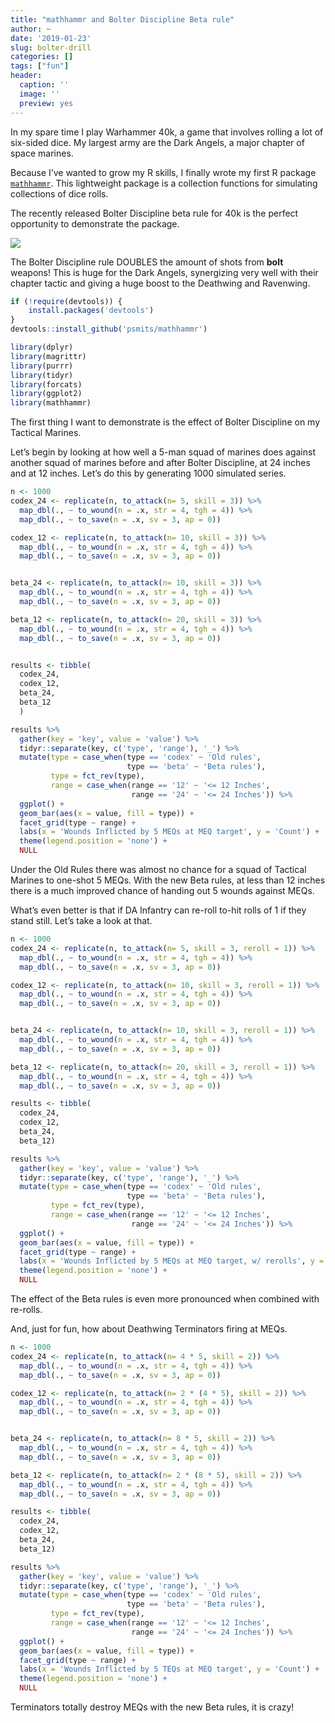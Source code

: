 ```yaml
---
title: "mathhammr and Bolter Discipline Beta rule"
author: ~
date: '2019-01-23'
slug: bolter-drill
categories: []
tags: ["fun"]
header:
  caption: ''
  image: ''
  preview: yes
---
```



In my spare time I play Warhammer 40k, a game that involves rolling a lot of six-sided dice. My largest army are the Dark Angels, a major chapter of space marines.

Because I've wanted to grow my R skills, I finally wrote my first R package [`mathhammr`](https://github.com/psmits/mathhammr). This lightweight package is a collection functions for simulating collections of dice rolls.

The recently released Bolter Discipline beta rule for 40k is the perfect opportunity to demonstrate the package. 

![](/img/bolter_disc.jpg)

The Bolter Discipline rule DOUBLES the amount of shots from **bolt** weapons! This is huge for the Dark Angels, synergizing very well with their chapter tactic and giving a huge boost to the Deathwing and Ravenwing.


```r
if (!require(devtools)) {
    install.packages('devtools')
}
devtools::install_github('psmits/mathhammr')
```

```r
library(dplyr)
library(magrittr)
library(purrr)
library(tidyr)
library(forcats)
library(ggplot2)
library(mathhammr)
```


The first thing I want to demonstrate is the effect of Bolter Discipline on my Tactical Marines.

Let's begin by looking at how well a 5-man squad of marines does against another squad of marines before and after Bolter Discipline, at 24 inches and at 12 inches. Let's do this by generating 1000 simulated series.

```r
n <- 1000
codex_24 <- replicate(n, to_attack(n= 5, skill = 3)) %>%
  map_dbl(., ~ to_wound(n = .x, str = 4, tgh = 4)) %>%
  map_dbl(., ~ to_save(n = .x, sv = 3, ap = 0))

codex_12 <- replicate(n, to_attack(n= 10, skill = 3)) %>%
  map_dbl(., ~ to_wound(n = .x, str = 4, tgh = 4)) %>%
  map_dbl(., ~ to_save(n = .x, sv = 3, ap = 0))


beta_24 <- replicate(n, to_attack(n= 10, skill = 3)) %>%
  map_dbl(., ~ to_wound(n = .x, str = 4, tgh = 4)) %>%
  map_dbl(., ~ to_save(n = .x, sv = 3, ap = 0))

beta_12 <- replicate(n, to_attack(n= 20, skill = 3)) %>%
  map_dbl(., ~ to_wound(n = .x, str = 4, tgh = 4)) %>%
  map_dbl(., ~ to_save(n = .x, sv = 3, ap = 0))


results <- tibble(
  codex_24,
  codex_12,
  beta_24,
  beta_12
  )

results %>%
  gather(key = 'key', value = 'value') %>%
  tidyr::separate(key, c('type', 'range'), '_') %>%
  mutate(type = case_when(type == 'codex' ~ 'Old rules',
                          type == 'beta' ~ 'Beta rules'),
         type = fct_rev(type),
         range = case_when(range == '12' ~ '<= 12 Inches',
                           range == '24' ~ '<= 24 Inches')) %>%
  ggplot() +
  geom_bar(aes(x = value, fill = type)) +
  facet_grid(type ~ range) +
  labs(x = 'Wounds Inflicted by 5 MEQs at MEQ target', y = 'Count') +
  theme(legend.position = 'none') +
  NULL

```


Under the Old Rules there was almost no chance for a squad of Tactical Marines to one-shot 5 MEQs. With the new Beta rules, at less than 12 inches there is a much improved chance of handing out 5 wounds against MEQs.


What's even better is that if DA Infantry can re-roll to-hit rolls of 1 if they stand still. Let's take a look at that.

```r
n <- 1000
codex_24 <- replicate(n, to_attack(n= 5, skill = 3, reroll = 1)) %>%
  map_dbl(., ~ to_wound(n = .x, str = 4, tgh = 4)) %>%
  map_dbl(., ~ to_save(n = .x, sv = 3, ap = 0))

codex_12 <- replicate(n, to_attack(n= 10, skill = 3, reroll = 1)) %>%
  map_dbl(., ~ to_wound(n = .x, str = 4, tgh = 4)) %>%
  map_dbl(., ~ to_save(n = .x, sv = 3, ap = 0))


beta_24 <- replicate(n, to_attack(n= 10, skill = 3, reroll = 1)) %>%
  map_dbl(., ~ to_wound(n = .x, str = 4, tgh = 4)) %>%
  map_dbl(., ~ to_save(n = .x, sv = 3, ap = 0))

beta_12 <- replicate(n, to_attack(n= 20, skill = 3, reroll = 1)) %>%
  map_dbl(., ~ to_wound(n = .x, str = 4, tgh = 4)) %>%
  map_dbl(., ~ to_save(n = .x, sv = 3, ap = 0))

results <- tibble(
  codex_24,
  codex_12,
  beta_24,
  beta_12)

results %>%
  gather(key = 'key', value = 'value') %>%
  tidyr::separate(key, c('type', 'range'), '_') %>%
  mutate(type = case_when(type == 'codex' ~ 'Old rules',
                          type == 'beta' ~ 'Beta rules'),
         type = fct_rev(type),
         range = case_when(range == '12' ~ '<= 12 Inches',
                           range == '24' ~ '<= 24 Inches')) %>%
  ggplot() +
  geom_bar(aes(x = value, fill = type)) +
  facet_grid(type ~ range) +
  labs(x = 'Wounds Inflicted by 5 MEQs at MEQ target, w/ rerolls', y = 'Count') +
  theme(legend.position = 'none') +
  NULL

```


The effect of the Beta rules is even more pronounced when combined with re-rolls.

And, just for fun, how about Deathwing Terminators firing at MEQs.

```r

n <- 1000
codex_24 <- replicate(n, to_attack(n= 4 * 5, skill = 2)) %>%
  map_dbl(., ~ to_wound(n = .x, str = 4, tgh = 4)) %>%
  map_dbl(., ~ to_save(n = .x, sv = 3, ap = 0))

codex_12 <- replicate(n, to_attack(n= 2 * (4 * 5), skill = 2)) %>%
  map_dbl(., ~ to_wound(n = .x, str = 4, tgh = 4)) %>%
  map_dbl(., ~ to_save(n = .x, sv = 3, ap = 0))


beta_24 <- replicate(n, to_attack(n= 8 * 5, skill = 2)) %>%
  map_dbl(., ~ to_wound(n = .x, str = 4, tgh = 4)) %>%
  map_dbl(., ~ to_save(n = .x, sv = 3, ap = 0))

beta_12 <- replicate(n, to_attack(n= 2 * (8 * 5), skill = 2)) %>%
  map_dbl(., ~ to_wound(n = .x, str = 4, tgh = 4)) %>%
  map_dbl(., ~ to_save(n = .x, sv = 3, ap = 0))

results <- tibble(
  codex_24,
  codex_12,
  beta_24,
  beta_12)

results %>%
  gather(key = 'key', value = 'value') %>%
  tidyr::separate(key, c('type', 'range'), '_') %>%
  mutate(type = case_when(type == 'codex' ~ 'Old rules',
                          type == 'beta' ~ 'Beta rules'),
         type = fct_rev(type),
         range = case_when(range == '12' ~ '<= 12 Inches',
                           range == '24' ~ '<= 24 Inches')) %>%
  ggplot() +
  geom_bar(aes(x = value, fill = type)) +
  facet_grid(type ~ range) +
  labs(x = 'Wounds Inflicted by 5 TEQs at MEQ target', y = 'Count') +
  theme(legend.position = 'none') +
  NULL

```

Terminators totally destroy MEQs with the new Beta rules, it is crazy!